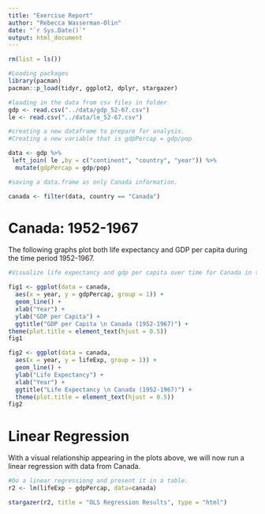 ```yaml
---
title: "Exercise Report"
author: "Rebecca Wasserman-Olin"
date: "`r Sys.Date()`"
output: html_document
---
```


```r
rm(list = ls())
```

```r
#Loading packages
library(pacman)
pacman::p_load(tidyr, ggplot2, dplyr, stargazer)
```


```r
#loading in the data from csv files in folder
gdp <- read.csv("../data/gdp_52-67.csv")
le <- read.csv("../data/le_52-67.csv")

```

```r
#creating a new dataframe to prepare for analysis.
#Creating a new variable that is gdpPercap = gdp/pop

data <- gdp %>% 
 left_join( le ,by = c("continent", "country", "year")) %>% 
  mutate(gdpPercap = gdp/pop)

#saving a data.frame as only Canada information.

canada <- filter(data, country == "Canada")

```

# Canada: 1952-1967

The following graphs plot both life expectancy and GDP per capita during the time period 1952-1967.

```r
#Visualize life expectancy and gdp per capita over time for Canada in the 1950s and 1960s using a line plot.

fig1 <- ggplot(data = canada, 
  aes(x = year, y = gdpPercap, group = 1)) +
  geom_line() +
  xlab("Year") +
  ylab("GDP per Capita") +
  ggtitle("GDP per Capita \n Canada (1952-1967)") +
theme(plot.title = element_text(hjust = 0.5))
fig1
```
```r

fig2 <- ggplot(data = canada, 
  aes(x = year, y = lifeExp, group = 1)) +
  geom_line() +
  ylab("Life Expectancy") +
  xlab("Year") +
  ggtitle("Life Expectancy \n Canada (1952-1967)") +
  theme(plot.title = element_text(hjust = 0.5))
fig2
```

# Linear Regression

With a visual relationship appearing in the plots above, we will now run a linear regression with data from Canada.

```r

#Do a linear regressiong and present it in a table.
r2 <- lm(lifeExp ~ gdpPercap, data=canada)

stargazer(r2, title = "OLS Regression Results", type = "html")


```




